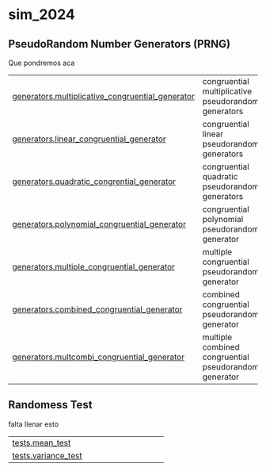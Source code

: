 # sim_2024 {.doc .doc-index}

## PseudoRandom Number Generators (PRNG)

Que pondremos aca

| | |
| --- | --- |
| [generators.multiplicative_congruential_generator](generators.multiplicative_congruential_generator.qmd#sim_2024.generators.multiplicative_congruential_generator) | congruential multiplicative pseudorandom generators |
| [generators.linear_congruential_generator](generators.linear_congruential_generator.qmd#sim_2024.generators.linear_congruential_generator) | congruential linear pseudorandom generators |
| [generators.quadratic_congrential_generator](generators.quadratic_congrential_generator.qmd#sim_2024.generators.quadratic_congrential_generator) | congruential quadratic pseudorandom generators |
| [generators.polynomial_congruential_generator](generators.polynomial_congruential_generator.qmd#sim_2024.generators.polynomial_congruential_generator) | congruential polynomial pseudorandom generator |
| [generators.multiple_congruential_generator](generators.multiple_congruential_generator.qmd#sim_2024.generators.multiple_congruential_generator) | multiple congruential pseudorandom generator |
| [generators.combined_congruential_generator](generators.combined_congruential_generator.qmd#sim_2024.generators.combined_congruential_generator) | combined congruential pseudorandom generator |
| [generators.multcombi_congruential_generator](generators.multcombi_congruential_generator.qmd#sim_2024.generators.multcombi_congruential_generator) | multiple combined congruential pseudorandom generator |

## Randomess Test

falta llenar esto

| | |
| --- | --- |
| [tests.mean_test](tests.mean_test.qmd#sim_2024.tests.mean_test) |  |
| [tests.variance_test](tests.variance_test.qmd#sim_2024.tests.variance_test) |  |